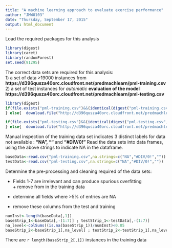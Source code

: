 ```yaml
---
title: "A machine learning approach to evaluate exercise performance"
author: "JMW0103"
date: "Thursday, September 17, 2015"
output: html_document
---
```

Load the required packages for this analysis
```r
library(digest)
library(caret)
library(randomForest)
set.seed(91295)
```


The correct data sets are required for this analysis:  
1) a set of data >19000 instances from  **https://d396qusza40orc.cloudfront.net/predmachlearn/pml-training.csv**   
2) a set of test instances for _automatic_  __evaluation of the model__  **https://d396qusza40orc.cloudfront.net/predmachlearn/pml-testing.csv**

```r
library(digest)
if(file.exists("pml-training.csv")&&(identical(digest("pml-training.csv",file=TRUE),"56926c78af383dcdc2060407942e52e9"))){   
} else{  download.file("http://d396qusza40orc.cloudfront.net/predmachlearn/pml-training.csv","pml-training.csv")}

if(file.exists("pml-testing.csv")&&(identical(digest("pml-testing.csv",file=TRUE),"bc4174f3ec5dfcc5c570a1d2709272d9"))){   
} else{  download.file("http://d396qusza40orc.cloudfront.net/predmachlearn/pml-testing.csv","pml-testing.csv") }
```
Manual inspection of the training data set indicates 3 distinct labels for data not available : **"NA", ""** and **"#DIV/0!"**
Read the data sets into data frames, using the above strings to indicate NA in the dataframe.  
```r
baseData<-read.csv("pml-training.csv",na.strings=c("NA","#DIV/0!",""))
testData<-read.csv("pml-testing.csv",na.strings=c("NA","#DIV/0!",""))
```

Determine the pre-processing and cleaning required of the data sets:


* Fields 1-7  are irrelevant and can produce spurious overfitting  
        + remove from in the training data

* determine all fields where >5% of entries are NA
* remove these columns from the test and training

```r
numInst<-length(baseData[,1])
baseStrip_1<-baseData[,-(1:7)] ; testStrip_1<-testData[,-(1:7)]
na_level<-colSums((is.na(baseStrip_1))/numInst)<0.05
baseStrip_2<-baseStrip_1[,na_level] ; testStrip_2<-testStrip_1[,na_level]
```

There are `r length(baseStrip_2[,1])` instances in the training data   
